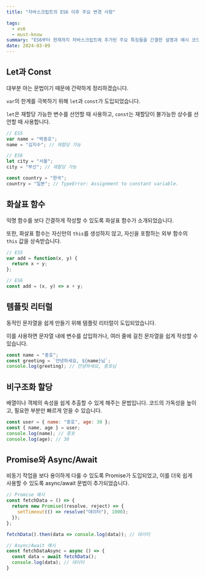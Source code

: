```yaml
---
title: "자바스크립트의 ES6 이후 주요 변경 사항"

tags:
  - es6
  - must-know
summary: "ES6부터 현재까지 자바스크립트에 추가된 주요 특징들을 간결한 설명과 예시 코드로 알아봅니다."
date: 2024-03-09
---
```


## Let과 Const

대부분 아는 문법이기 때문에 간략하게 정리하겠습니다.

`var`의 한계를 극복하기 위해 `let`과 `const`가 도입되었습니다. 

`let`은 재할당 가능한 변수를 선언할 때 사용하고, `const`는 재할당이 불가능한 상수를 선언할 때 사용합니다.

```javascript:index.js
// ES5
var name = "박중호";
name = "김지수"; // 재할당 가능

// ES6
let city = "서울";
city = "부산"; // 재할당 가능

const country = "한국";
country = "일본"; // TypeError: Assignment to constant variable.
```

## 화살표 함수

익명 함수를 보다 간결하게 작성할 수 있도록 화살표 함수가 소개되었습니다. 

또한, 화살표 함수는 자신만의 `this`를 생성하지 않고, 자신을 포함하는 외부 함수의 `this` 값을 상속받습니다.

```javascript:index.js
// ES5
var add = function(x, y) {
  return x + y;
};

// ES6
const add = (x, y) => x + y;
```

## 템플릿 리터럴

동적인 문자열을 쉽게 만들기 위해 템플릿 리터럴이 도입되었습니다. 

이를 사용하면 문자열 내에 변수를 삽입하거나, 여러 줄에 걸친 문자열을 쉽게 작성할 수 있습니다.

```javascript:index.js
const name = "중호";
const greeting = `안녕하세요, ${name}님`;
console.log(greeting); // 안녕하세요, 중호님
```

## 비구조화 할당

배열이나 객체의 속성을 쉽게 추출할 수 있게 해주는 문법입니다. 코드의 가독성을 높이고, 필요한 부분만 빠르게 얻을 수 있습니다.

```javascript:index.js
const user = { name: "중호", age: 30 };
const { name, age } = user;
console.log(name); // 중호
console.log(age); // 30
```

## Promise와 Async/Await

비동기 작업을 보다 용이하게 다룰 수 있도록 Promise가 도입되었고, 이를 더욱 쉽게 사용할 수 있도록 async/await 문법이 추가되었습니다.

```javascript:index.js
// Promise 예시
const fetchData = () => {
  return new Promise((resolve, reject) => {
    setTimeout(() => resolve("데이터"), 1000);
  });
};

fetchData().then(data => console.log(data)); // 데이터

// Async/Await 예시
const fetchDataAsync = async () => {
  const data = await fetchData();
  console.log(data); // 데이터
}
```